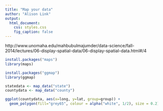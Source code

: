 ```yaml
---
title: "Map your data"
author: "Alison Link"
output: 
  html_document:
    css: styles.css
    fig_caption: false
---
```


http://www.unomaha.edu/mahbubulmajumder/data-science/fall-2014/lectures/06-display-spatial-data/06-display-spatial-data.html#/4


```r
install.packages("maps")
library(maps)

install.packages("ggmap")
library(ggmap)

statedata <- map_data("state")
countydata <- map_data("county")

ggplot(countydata, aes(x=long, y=lat, group=group)) + 
  geom_polygon(fill="grey65", colour = alpha("white", 1/2), size = 0.2)
```

